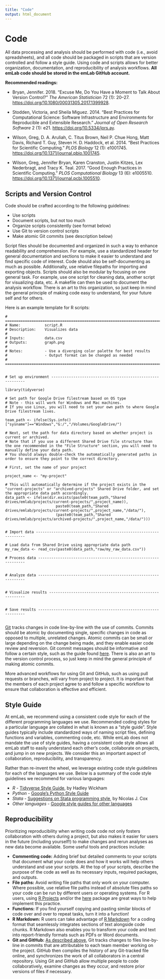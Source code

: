 ```yaml
---
title: "Code"
output: html_document
---
```


# Code

All data processing and analysis should be performed with code (i.e., avoid spreadsheets), and all code should be packaged in scripts that are version controlled and follow a style guide. Using code and scripts allows for better organization, documentation, and reproducibility of analysis workflows. **All emLab code should be stored in the emLab GitHub account.**

**Recommended readings:**

* Bryan, Jennifer. 2018. “Excuse Me, Do You Have a Moment to Talk About Version Control?” *The American Statistician* 72 (1): 20–27. <https://doi.org/10.1080/00031305.2017.1399928>.  

* Stodden, Victoria, and Sheila Miguez. 2014. “Best Practices for Computational Science: Software Infrastructure and Environments for Reproducible and Extensible Research.” *Journal of Open Research Software* 2 (1): e21. <https://doi.org/10.5334/jors.ay>.  

* Wilson, Greg, D. A. Aruliah, C. Titus Brown, Neil P. Chue Hong, Matt Davis, Richard T. Guy, Steven H. D. Haddock, et al. 2014. “Best Practices for Scientific Computing.” *PLOS Biology* 12 (1): e1001745. <https://doi.org/10.1371/journal.pbio.1001745>.  

* Wilson, Greg, Jennifer Bryan, Karen Cranston, Justin Kitzes, Lex Nederbragt, and Tracy K. Teal. 2017. “Good Enough Practices in Scientific Computing.” *PLOS Computational Biology* 13 (6): e1005510. <https://doi.org/10.1371/journal.pcbi.1005510>.  


## Scripts and Version Control {#scripts-and-version-control}

Code should be crafted according to the following guidelines:

* Use scripts  
* Document scripts, but not too much  
* Organize scripts consistently (see format below)    
* Use Git to version control scripts  
* Make atomic Git commits (see description below)  

Script files should be documented and organized in such a way to enhance readability and comprehension. For example, use a standardized header for general documentation and sections to make it easier to understand and find specific code of interest. Code should also be self-documenting as much as possible. Additionally, use relative filepaths for importing and exporting objects. Scripts should also be modular by focusing on one general task. For example, use one script for cleaning data, another script for visualizing data, etc. A makefile can then be used to document the analysis workflow. There is an art to this organization, so just keep in mind the general principle of making code easy to understand, for your future self and for others.

Here is an example template for R scripts:

```
# =============================================================================
# Name:           script.R
# Description:    Visualizes data
# 
# Inputs:         data.csv
# Outputs:        graph.png
# 
# Notes:          - Use a diverging color palette for best results
#                 - Output format can be changed as needed
# =============================================================================


# Set up environment ----------------------------------------------------------

library(tidyverse)

# Set path for Google Drive filestream based on OS type
# Note - this will work for Windows and Mac machines.
# If you use Linux, you will need to set your own path to where Google Drive filestream lives.

team_path <- ifelse(Sys.info()["sysname"]=="Windows","G:/","/Volumes/GoogleDrive/")

# Next, set the path for data directory based on whether project is current or archived.
# Note that if you use a different Shared Drive file structure than the one recommended in the "File Structure" section, you will need to manually define your data path.
# You should always double-check the automatically generated paths in order to ensure they point to the correct directory.

# First, set the name of your project

project_name <- "my-project"

# This will automatically determine if the project exists in the "current-projects" or "archived-projects" Shared Drive folder, and set the appropriate data path accordingly.
data_path <- ifelse(dir.exists(paste0(team_path,"Shared drives/emlab/projects/current-projects/",project_name)),
                       paste0(team_path,"Shared drives/emlab/projects/current-projects/",project_name,"/data/"),
                       (paste0(team_path,"Shared drives/emlab/projects/archived-projects/",project_name,"/data/")))


# Import data -----------------------------------------------------------------

# Load data from Shared Drive using appropriate data path
my_raw_data <- read_csv(paste0(data_path,"raw/my_raw_data.csv"))

# Process data ----------------------------------------------------------------


# Analyze data ----------------------------------------------------------------


# Visualize results -----------------------------------------------------------


# Save results ----------------------------------------------------------------


```

[Git](https://git-scm.com/) tracks changes in code line-by-line with the use of commits. Commits should be atomic by documenting single, specific changes in code as opposed to multiple, unrelated changes. Atomic commits can be small or large depending on the change being made, and they enable easier code review and reversion. Git commit messages should be informative and follow a certain style, such as the guide found [here](https://chris.beams.io/posts/git-commit/). There is also an art to the version control process, so just keep in mind the general principle of making atomic commits.

More advanced workflows for using Git and GitHub, such as using pull requests or branches, will vary from project to project. It is important that the members of each project agree to and follow a specific workflow to ensure that collaboration is effective and efficient.

## Style Guide  

At emLab, we recommend using a consistent code style for each of the different programming languages we use. Recommended coding styles for a particular language are collated in what is known as a "style guide". Style guides typically include standardized ways of naming script files, defining functions and variables, commenting code, etc. While emLab does not mandate the use of style guides, having a consistent code style allows all emLab staff to easily understand each other's code, collaborate on projects, and jump in on new projects. We consider this an important aspect of collaboration, reproducibility, and transparency.  

Rather than re-invent the wheel, we leverage existing code style guidelines for each of the languages we use. Below is a summary of the code style guidelines we recommend for various languages:  

* *R* - [Tidyverse Style Guide](https://style.tidyverse.org), by Hadley Wickham  
* *Python* - [Google's Python Style Guide](https://github.com/google/styleguide/blob/gh-pages/pyguide.md)  
* *Stata* - [Suggestions on Stata programming style](https://www.stata-journal.com/sjpdf.html?articlenum=pr0018), by Nicolas J. Cox  
* *Other languages* - [Google style guides for other languages](https://github.com/google/styleguide)  

## Reproducibility 

Prioritizing reproducibility when writing code code not only fosters collaboration with others during a project, but also makes it easier for users in the future (including yourself!) to make changes and rerun analyses as new data become available. Some useful tools and practices include:

- **Commenting code:** Adding brief but detailed comments to your scripts that document what your code does and how it works will help others understand and use your scripts. At the top of your scripts, describe the purpose of the code as well as its necessary inputs, required packages, and outputs.   
- **File paths:** Avoid writing file paths that only work on your computer. Where possible, use relative file paths instead of absolute files paths so your code can be run by different users or operating systems. For R users, using [R Projects](https://support.rstudio.com/hc/en-us/articles/200526207-Using-Projects) and/or the [here](https://github.com/jennybc/here_here) package are great ways to help implement this practice.
- **Functions:** If you find yourself copying and pasting similar blocks of code over and over to repeat tasks, turn it into a function!
- **R Markdown:** R users can take advantage of [R  Markdown](https://rmarkdown.rstudio.com/lesson-1.html) for a coding format that seamlessly integrates sections of text alongside code chunks. R Markdown also enables you to transform your code and text into report-friendly formats such as PDFs or Word documents. 
- **Git and GitHub:** [As described above,](#scripts-and-version-control) Git tracks changes to files line-by-line in commits that are attributable to each team member working on the project. GitHub then compiles the history of any Git-tracked file online, and synchronizes the work of all collaborators in a central repository. Using Git and GitHub allow multiple people to code collaboratively, examine changes as they occur, and restore prior versions of files if necessary.
